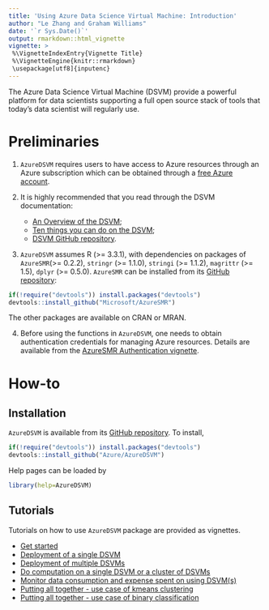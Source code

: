 ```yaml
---
title: 'Using Azure Data Science Virtual Machine: Introduction'
author: "Le Zhang and Graham Williams"
date: '`r Sys.Date()`'
output: rmarkdown::html_vignette
vignette: >
 %\VignetteIndexEntry{Vignette Title}
 %\VignetteEngine{knitr::rmarkdown}
 \usepackage[utf8]{inputenc}
---
```


The Azure Data Science Virtual Machine (DSVM) provide a powerful
platform for data scientists supporting a full open source stack of
tools that today's data scientist will regularly use.
	
# Preliminaries

1. `AzureDSVM` requires users to have access to Azure resources
through an Azure subscription which can be obtained through a [free
Azure account](https://azure.microsoft.com/en-us/free).

2. It is highly recommended that you read through the DSVM
documentation:

      * [An Overview of the DSVM](https://docs.microsoft.com/en-us/azure/machine-learning/machine-learning-data-science-virtual-machine-overview);
      * [Ten things you can do on the DSVM](https://docs.microsoft.com/en-us/azure/machine-learning/machine-learning-data-science-vm-do-ten-things);
      * [DSVM GitHub repository](https://github.com/Azure/Azure-MachineLearning-DataScience/tree/master/Misc/DataScienceProcess/DataScienceScripts/Solution%20Arch/DSVM).

3. `AzureDSVM` assumes R (>= 3.3.1), with dependencies on packages of
`AzureSMR `(>= 0.2.2), `stringr` (>= 1.1.0), `stringi` (>= 1.1.2),
`magrittr` (>= 1.5), `dplyr` (>= 0.5.0). `AzureSMR` can be installed
from its [GitHub repository](https://github.com/Microsoft/AzureSMR):
```r
if(!require("devtools")) install.packages("devtools")
devtools::install_github("Microsoft/AzureSMR")
```
The other packages are available on CRAN or MRAN.

4. Before using the functions in `AzureDSVM`, one needs to obtain
authentication credentials for managing Azure resources. Details are
available from the [AzureSMR Authentication
vignette](https://github.com/Microsoft/AzureSMR/blob/master/vignettes/Authentication.Rmd).

# How-to

## Installation

`AzureDSVM` is available from its [GitHub
repository](https://github.com/Azure/AzureDSVM). To install,

```r
if(!require("devtools")) install.packages("devtools")
devtools::install_github("Azure/AzureDSVM")
```

Help pages can be loaded by

```r
library(help=AzureDSVM)
```

## Tutorials

Tutorials on how to use `AzureDSVM` package are provided as vignettes.

* [Get started](https://github.com/Azure/AzureDSVM/blob/master/vignettes/00Introduction.Rmd)
* [Deployment of a single DSVM](https://github.com/Azure/AzureDSVM/blob/master/vignettes/10Deploy.Rmd)
* [Deployment of multiple DSVMs](https://github.com/Azure/AzureDSVM/blob/master/vignettes/20Multi.Rmd)
* [Do computation on a single DSVM or a cluster of DSVMs](https://github.com/Azure/AzureDSVM/blob/master/vignettes/30Compute.Rmd)
* [Monitor data consumption and expense spent on using DSVM(s)](https://github.com/Azure/AzureDSVM/blob/master/vignettes/40Cost.Rmd)
* [Putting all together - use case of kmeans clustering](https://github.com/Azure/AzureDSVM/blob/master/vignettes/60Kmeans.Rmd)
* [Putting all together - use case of binary classification](https://github.com/Azure/AzureDSVM/blob/master/vignettes/80ModelSelect.Rmd)
